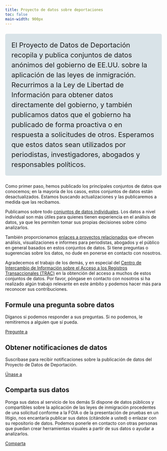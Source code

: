 ```yaml
---
title: Proyecto de datos sobre deportaciones
toc: false
main-width: 900px
---
```


<p style="font-size:22px; line-height: 2rem; background-color: #D9E3E8; margin-top:25px; margin-bottom:25px; padding: 20px; border-radius: 5px;">El Proyecto de Datos de Deportación recopila y publica conjuntos de datos anónimos del gobierno de EE.UU. sobre la aplicación de las leyes de inmigración. Recurrimos a la Ley de Libertad de Información para obtener datos directamente del gobierno, y también publicamos datos que el gobierno ha publicado de forma proactiva o en respuesta a solicitudes de otros. Esperamos que estos datos sean utilizados por periodistas, investigadores, abogados y responsables políticos.</p>

Como primer paso, hemos publicado los principales conjuntos de datos que conocemos; en la mayoría de los casos, estos conjuntos de datos están desactualizados. Estamos buscando actualizaciones y las publicaremos a medida que las recibamos.

Publicamos sobre todo [conjuntos de datos individuales](data.html). Los datos a nivel individual son más útiles para quienes tienen experiencia en el análisis de datos, ya que les permiten tomar sus propias decisiones sobre cómo analizarlos.

También proporcionamos [enlaces a proyectos relacionados](related.html) que ofrecen análisis, visualizaciones e informes para periodistas, abogados y el público en general basados en estos conjuntos de datos. Si tiene preguntas o sugerencias sobre los datos, no dude en ponerse en contacto con nosotros.

Agradecemos el trabajo de los demás, y en especial del [Centro de Intercambio de Información sobre el Acceso a los Registros Transaccionales (TRAC)](https://tracreports.org) en la obtención del acceso a muchos de estos conjuntos de datos. Por favor, póngase en contacto con nosotros si ha realizado algún trabajo relevante en este ámbito y podemos hacer más para reconocer sus contribuciones.

::: {.grid}

::: {.g-col-12 .g-col-md-6 .g-col-lg-6}

## Formule una pregunta sobre datos

Díganos si podemos responder a sus preguntas. Si no podemos, le remitiremos a alguien que sí pueda.

[Pregunte a](mailto:deportation_data_questions@law.berkeley.edu){.btn-action-primary .btn-action .btn .btn-outline-primary .btn-lg role="button"}

## Obtener notificaciones de datos

Suscríbase para recibir notificaciones sobre la publicación de datos del Proyecto de Datos de Deportación.

[Únase a](https://groups.google.com/a/law.berkeley.edu/g/deportation_data_updates/about){.btn-action-primary .btn-action .btn .btn-outline-primary .btn-lg role="button"}

:::

::: {.g-col-12 .g-col-md-6 .g-col-lg-6}

## Comparta sus datos

Ponga sus datos al servicio de los demás Si dispone de datos públicos y compartibles sobre la aplicación de las leyes de inmigración procedentes de una solicitud conforme a la FOIA o de la presentación de pruebas en un litigio, nos encantaría publicar sus datos (citándole a usted) o enlazar con su repositorio de datos. Podemos ponerle en contacto con otras personas que puedan crear herramientas visuales a partir de sus datos o ayudar a analizarlos.

[Comparta](mailto:deportation_data_questions@law.berkeley.edu){.btn-action-primary .btn-action .btn .btn-outline-primary .btn-lg role="button"}

:::

:::


